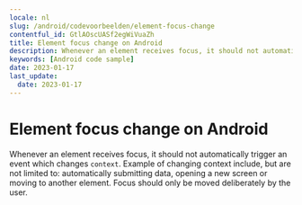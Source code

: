 ```yaml
---
locale: nl
slug: /android/codevoorbeelden/element-focus-change
contentful_id: GtlAOscUASf2egWiVuaZh
title: Element focus change on Android
description: Whenever an element receives focus, it should not automatically trigger an event which changes context.
keywords: [Android code sample]
date: 2023-01-17
last_update:
  date: 2023-01-17
---
```


# Element focus change on Android

Whenever an element receives focus, it should not automatically trigger an event which changes `context`. Example of changing context include, but are not limited to: automatically submitting data, opening a new screen or moving to another element. Focus should only be moved deliberately by the user.

<CodeSample id="element-focus" locale="nl" platform="android"/>
